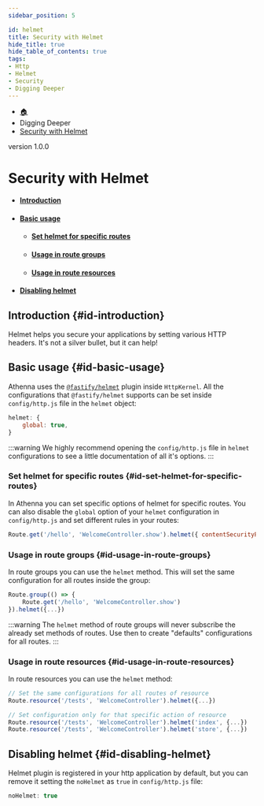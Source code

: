 ```yaml
---
sidebar_position: 5

id: helmet
title: Security with Helmet
hide_title: true
hide_table_of_contents: true
tags:
- Http
- Helmet
- Security
- Digging Deeper
---
```


<nav aria-label="breadcrumbs">
    <ul class="breadcrumbs">
        <li class="breadcrumbs__item">
            <a class="breadcrumbs__link" href="/">🏠</a>
        </li>
        <li class="breadcrumbs__item">
            <a class="breadcrumbs__link">Digging Deeper</a>
        </li>
        <li class="breadcrumbs__item">
            <a class="breadcrumbs__link" href="/docs/digging-deeper/helmet">Security with Helmet</a>
        </li>
    </ul>
</nav>

<span class="badge badge--secondary margin-top-bot">version 1.0.0</span>

# Security with Helmet

- #### [Introduction](#id-introduction)
- #### [Basic usage](#id-basic-usage)
    - #### [Set helmet for specific routes](#id-set-helmet-for-specific-routes)
    - #### [Usage in route groups](#id-usage-in-route-groups)
    - #### [Usage in route resources](#id-usage-in-route-resources)
- #### [Disabling helmet](#id-disabling-helmet)

## Introduction {#id-introduction}

Helmet helps you secure your applications by setting various HTTP headers. It's not a silver bullet, but it can help!

## Basic usage {#id-basic-usage}

Athenna uses the [`@fastify/helmet`](https://github.com/fastify/fastify-helmet) plugin inside `HttpKernel`. All
the configurations that `@fastify/helmet` supports can be set inside `config/http.js` file in the `helmet` object:

```javascript
helmet: {
    global: true,
}
```

:::warning
We highly recommend opening the `config/http.js` file in `helmet` configurations to see a little documentation of all it's options.
:::

### Set helmet for specific routes {#id-set-helmet-for-specific-routes}

In Athenna you can set specific options of helmet for specific routes. You can also disable the `global` option of your
`helmet` configuration in `config/http.js` and set different rules in your routes:

```javascript
Route.get('/hello', 'WelcomeController.show').helmet({ contentSecurityPolicy: false })
```

### Usage in route groups {#id-usage-in-route-groups}

In route groups you can use the `helmet` method. This will set the same configuration for all routes inside
the group:

```javascript
Route.group(() => {
    Route.get('/hello', 'WelcomeController.show')
}).helmet({...})
```

:::warning
The `helmet` method of route groups will never subscribe the already set methods of routes. Use then to create "defaults"
configurations for all routes.
:::

### Usage in route resources {#id-usage-in-route-resources}

In route resources you can use the `helmet` method:

```javascript
// Set the same configurations for all routes of resource
Route.resource('/tests', 'WelcomeController').helmet({...})

// Set configuration only for that specific action of resource
Route.resource('/tests', 'WelcomeController').helmet('index', {...})
Route.resource('/tests', 'WelcomeController').helmet('store', {...})
```

## Disabling helmet {#id-disabling-helmet}

Helmet plugin is registered in your http application by default, but you can remove it setting the `noHelmet` as
`true` in `config/http.js` file:

```javascript
noHelmet: true
```
